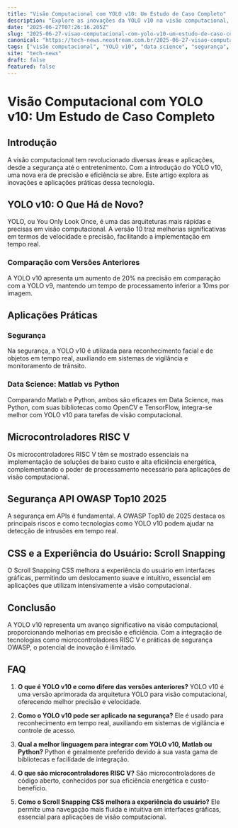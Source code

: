 ```yaml
---
title: "Visão Computacional com YOLO v10: Um Estudo de Caso Completo"
description: "Explore as inovações da YOLO v10 na visão computacional, incluindo comparações com Matlab e Python em Data Science, microcontroladores RISC V e segurança API OWASP Top10 2025."
date: "2025-06-27T07:26:16.205Z"
slug: "2025-06-27-visao-computacional-com-yolo-v10-um-estudo-de-caso-completo"
canonical: "https://tech-news.neostream.com.br/2025-06-27-visao-computacional-com-yolo-v10-um-estudo-de-caso-completo"
tags: ["visão computacional", "YOLO v10", "data science", "segurança", "tecnologia"]
site: "tech-news"
draft: false
featured: false
---
```


# Visão Computacional com YOLO v10: Um Estudo de Caso Completo

## Introdução
A visão computacional tem revolucionado diversas áreas e aplicações, desde a segurança até o entretenimento. Com a introdução do YOLO v10, uma nova era de precisão e eficiência se abre. Este artigo explora as inovações e aplicações práticas dessa tecnologia.

## YOLO v10: O Que Há de Novo?
YOLO, ou You Only Look Once, é uma das arquiteturas mais rápidas e precisas em visão computacional. A versão 10 traz melhorias significativas em termos de velocidade e precisão, facilitando a implementação em tempo real.

### Comparação com Versões Anteriores
A YOLO v10 apresenta um aumento de 20% na precisão em comparação com a YOLO v9, mantendo um tempo de processamento inferior a 10ms por imagem.

## Aplicações Práticas
### Segurança
Na segurança, a YOLO v10 é utilizada para reconhecimento facial e de objetos em tempo real, auxiliando em sistemas de vigilância e monitoramento de trânsito.

### Data Science: Matlab vs Python
Comparando Matlab e Python, ambos são eficazes em Data Science, mas Python, com suas bibliotecas como OpenCV e TensorFlow, integra-se melhor com YOLO v10 para tarefas de visão computacional.

## Microcontroladores RISC V
Os microcontroladores RISC V têm se mostrado essenciais na implementação de soluções de baixo custo e alta eficiência energética, complementando o poder de processamento necessário para aplicações de visão computacional.

## Segurança API OWASP Top10 2025
A segurança em APIs é fundamental. A OWASP Top10 de 2025 destaca os principais riscos e como tecnologias como YOLO v10 podem ajudar na detecção de intrusões em tempo real.

## CSS e a Experiência do Usuário: Scroll Snapping
O Scroll Snapping CSS melhora a experiência do usuário em interfaces gráficas, permitindo um deslocamento suave e intuitivo, essencial em aplicações que utilizam intensivamente a visão computacional.

## Conclusão
A YOLO v10 representa um avanço significativo na visão computacional, proporcionando melhorias em precisão e eficiência. Com a integração de tecnologias como microcontroladores RISC V e práticas de segurança OWASP, o potencial de inovação é ilimitado.

## FAQ

1. **O que é YOLO v10 e como difere das versões anteriores?**
   YOLO v10 é uma versão aprimorada da arquitetura YOLO para visão computacional, oferecendo melhor precisão e velocidade.

2. **Como o YOLO v10 pode ser aplicado na segurança?**
   Ele é usado para reconhecimento em tempo real, auxiliando em sistemas de vigilância e controle de acesso.

3. **Qual a melhor linguagem para integrar com YOLO v10, Matlab ou Python?**
   Python é geralmente preferido devido à sua vasta gama de bibliotecas e facilidade de integração.

4. **O que são microcontroladores RISC V?**
   São microcontroladores de código aberto, conhecidos por sua eficiência energética e custo-benefício.

5. **Como o Scroll Snapping CSS melhora a experiência do usuário?**
   Ele permite uma navegação mais fluida e intuitiva em interfaces gráficas, essencial para aplicações de visão computacional.